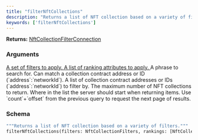 ```yaml
---
title: "filterNftCollections"
description: "Returns a list of NFT collection based on a variety of filters."
keywords: ['filterNftCollections']
---
```


**Returns:** [NftCollectionFilterConnection](/api-reference/types/nftcollectionfilterconnection)

### Arguments

<a href="/api-reference/types/nftcollectionfilters">
  <ResponseField name="filters" type="NftCollectionFilters">
    A set of filters to apply.
  </ResponseField>
</a>

<a href="/api-reference/types/nftcollectionranking">
  <ResponseField name="rankings" type="[NftCollectionRanking]">
    A list of ranking attributes to apply.
  </ResponseField>
</a>

<ResponseField name="phrase" type="String">
  A phrase to search for. Can match a collection contract address or ID (`address`:`networkId`).
</ResponseField>

<ResponseField name="collections" type="[String]">
  A list of collection contract addresses or IDs (`address`:`networkId`) to filter by.
</ResponseField>

<ResponseField name="limit" type="Int">
  The maximum number of NFT collections to return.
</ResponseField>

<ResponseField name="offset" type="Int">
  Where in the list the server should start when returning items. Use `count`+`offset` from the previous query to request the next page of results.
</ResponseField>

### Schema


```graphql 
"""Returns a list of NFT collection based on a variety of filters."""
filterNftCollections(filters: NftCollectionFilters, rankings: [NftCollectionRanking], phrase: String, collections: [String], limit: Int, offset: Int): NftCollectionFilterConnection
```

